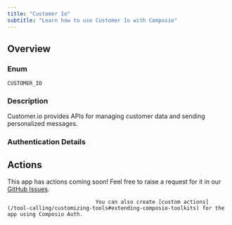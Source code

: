 ```yaml
---
title: "Customer Io"
subtitle: "Learn how to use Customer Io with Composio"
---
```



## Overview

### Enum
`CUSTOMER_IO`

### Description
Customer.io provides APIs for managing customer data and sending
    personalized messages.

### Authentication Details

<Accordion title="API_KEY">
<ParamField path="api_key" type="string" required={true}>
</ParamField>

</Accordion>


<Accordion title="BASIC">
<ParamField path="username" type="string" required={true}>
</ParamField>

<ParamField path="password" type="string" required={true}>
</ParamField>

</Accordion>


## Actions

This app has actions coming soon! Feel free to raise a request for it in our [GitHub Issues](https://github.com/ComposioHQ/composio/issues).
                                
                                You can also create [custom actions](/tool-calling/customizing-tools#extending-composio-toolkits) for the app using Composio Auth.